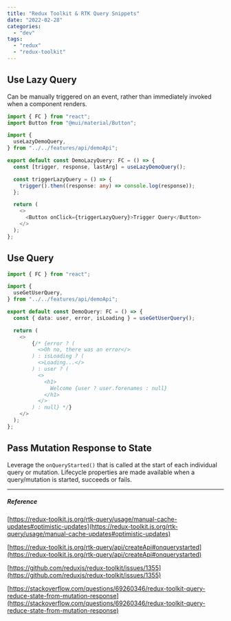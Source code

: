 ```yaml
---
title: "Redux Toolkit & RTK Query Snippets"
date: "2022-02-28"
categories: 
  - "dev"
tags: 
  - "redux"
  - "redux-toolkit"
---
```


## Use Lazy Query

Can be manually triggered on an event, rather than immediately invoked when a component renders.

```typescript
import { FC } from "react";
import Button from "@mui/material/Button";

import {
  useLazyDemoQuery,
} from "../../features/api/demoApi";

export default const DemoLazyQuery: FC = () => {
  const [trigger, response, lastArg] = useLazyDemoQuery();

  const triggerLazyQuery = () => {
    trigger().then((response: any) => console.log(response));
  };

  return (
    <>
      <Button onClick={triggerLazyQuery}>Trigger Query</Button>
    </>
  );
};
```

## Use Query

```typescript
import { FC } from "react";

import {
  useGetUserQuery,
} from "../../features/api/demoApi";

export default const DemoQuery: FC = () => {
  const { data: user, error, isLoading } = useGetUserQuery();

  return (
    <>
        {/* {error ? (
          <>Oh no, there was an error</>
        ) : isLoading ? (
          <>Loading...</>
        ) : user ? (
          <>
            <h1>
              Welcome {user ? user.forenames : null}
            </h1>
          </>
        ) : null} */}
    </>
  );
};
```

## Pass Mutation Response to State

Leverage the `onQueryStarted()` that is called at the start of each individual query or mutation. Lifecycle properties are made available when a query/mutation is started, succeeds or fails.

* * *

##### Reference

[https://redux-toolkit.js.org/rtk-query/usage/manual-cache-updates#optimistic-updates](https://redux-toolkit.js.org/rtk-query/usage/manual-cache-updates#optimistic-updates)

[https://redux-toolkit.js.org/rtk-query/api/createApi#onquerystarted](https://redux-toolkit.js.org/rtk-query/api/createApi#onquerystarted)

[https://github.com/reduxjs/redux-toolkit/issues/1355](https://github.com/reduxjs/redux-toolkit/issues/1355)

[https://stackoverflow.com/questions/69260346/redux-toolkit-query-reduce-state-from-mutation-response](https://stackoverflow.com/questions/69260346/redux-toolkit-query-reduce-state-from-mutation-response)
